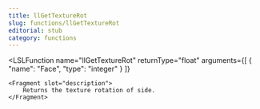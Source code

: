 ```yaml
---
title: llGetTextureRot
slug: functions/llGetTextureRot
editorial: stub
category: functions
---
```


<LSLFunction
	name="llGetTextureRot"
	returnType="float"
	arguments={[
	{
		"name": "Face",
		"type": "integer"
	}
]}
>
	<Fragment slot="description">
		Returns the texture rotation of side.
	</Fragment>
</LSLFunction>
